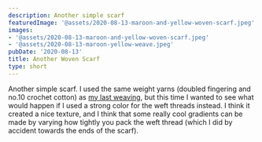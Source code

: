 ```yaml
---
description: Another simple scarf
featuredImage: '@assets/2020-08-13-maroon-and-yellow-woven-scarf.jpeg'
images:
- '@assets/2020-08-13-maroon-and-yellow-woven-scarf.jpeg'
- '@assets/2020-08-13-maroon-yellow-weave.jpeg'
pubDate: '2020-08-13'
title: Another Woven Scarf
type: short
---
```

Another simple scarf. I used the same weight yarns (doubled fingering and no.10 crochet cotton) as [my last weaving](/blog/woven-pillow), but this time I wanted to see what would happen if I used a strong color for the weft threads instead. I think it created a nice texture, and I think that some really cool gradients can be made by varying how tightly you pack the weft thread (which I did by accident towards the ends of the scarf).